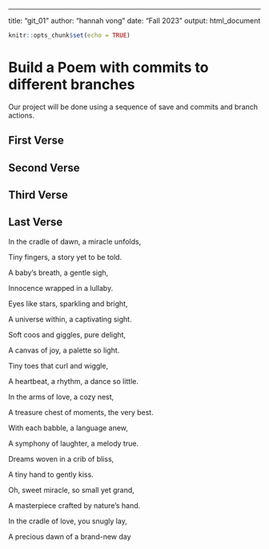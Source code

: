 ---
title: "git_01"
author: "hannah vong"
date: "Fall 2023 "
output: html_document

```r
knitr::opts_chunk$set(echo = TRUE)
```
# Build a Poem with commits to different branches
Our project will be done using a sequence of save and commits and branch actions.
<!-- Do not modify or change any text in "!--" bracketed areas such as this --- these are instructions to
you, if you change any of this the git program will notice it and compromise your git merging strategy !-->

## First Verse 
<!--Put the first five lines of a poem by Lewis Carrol in this section!-->

## Second Verse
<!--Put the first five lines of a poem by Robert Frost here!-->

## Third Verse
<!--Put the first two verses of The Walrus and the Carpenter here!-->

## Last Verse
<!--Put a short poem you created using chatGPT of 20 to 30 lines,here!-->

In the cradle of dawn, a miracle unfolds,

Tiny fingers, a story yet to be told.

A baby's breath, a gentle sigh,

Innocence wrapped in a lullaby.




Eyes like stars, sparkling and bright,

A universe within, a captivating sight.

Soft coos and giggles, pure delight,

A canvas of joy, a palette so light.




Tiny toes that curl and wiggle,

A heartbeat, a rhythm, a dance so little.

In the arms of love, a cozy nest,

A treasure chest of moments, the very best.



With each babble, a language anew,

A symphony of laughter, a melody true.

Dreams woven in a crib of bliss,

A tiny hand to gently kiss.




Oh, sweet miracle, so small yet grand,

A masterpiece crafted by nature's hand.

In the cradle of love, you snugly lay,

A precious dawn of a brand-new day

